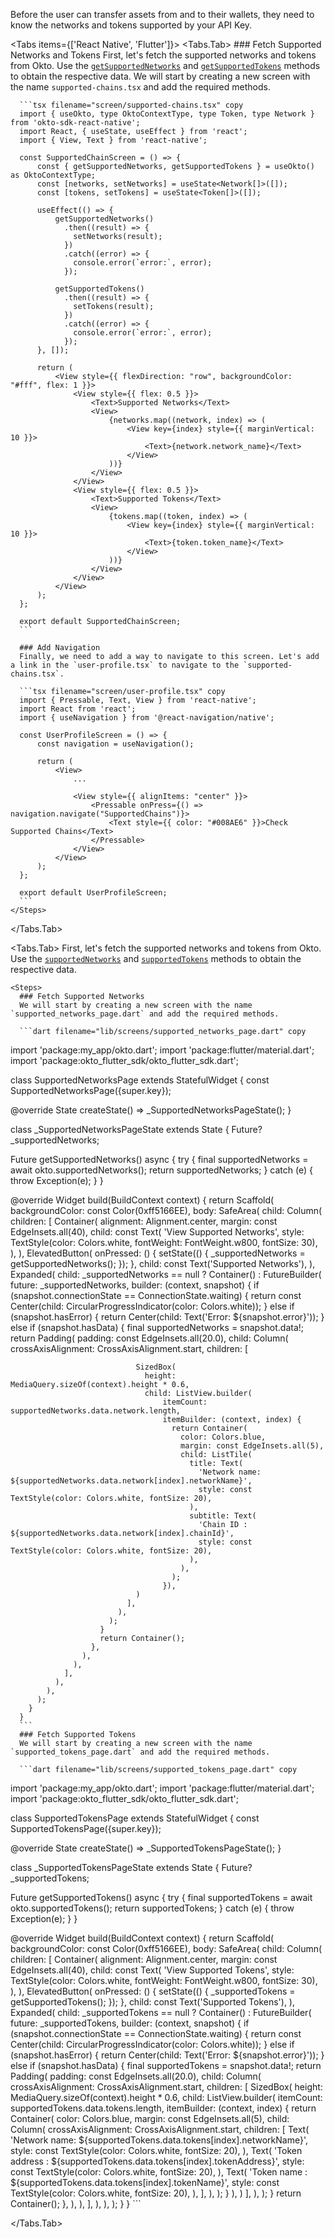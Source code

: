 
Before the user can transfer assets from and to their wallets, they need to know the networks and tokens supported by your API Key.

<Tabs items={['React Native', 'Flutter']}>
  <Tabs.Tab>
    <Steps>
      ### Fetch Supported Networks and Tokens
      First, let's fetch the supported networks and tokens from Okto. Use the [`getSupportedNetworks`](/sdk-reference/react-native/getSupportedNetworks) and [`getSupportedTokens`](/sdk-reference/react-native/getSupportedTokens) methods to obtain the respective data.
      We will start by creating a new screen with the name `supported-chains.tsx` and add the required methods.

      ```tsx filename="screen/supported-chains.tsx" copy
      import { useOkto, type OktoContextType, type Token, type Network } from 'okto-sdk-react-native';
      import React, { useState, useEffect } from 'react';
      import { View, Text } from 'react-native';

      const SupportedChainScreen = () => {
          const { getSupportedNetworks, getSupportedTokens } = useOkto() as OktoContextType;
          const [networks, setNetworks] = useState<Network[]>([]);
          const [tokens, setTokens] = useState<Token[]>([]);

          useEffect(() => {
              getSupportedNetworks()
                .then((result) => {
                  setNetworks(result);
                })
                .catch((error) => {
                  console.error(`error:`, error);
                });

              getSupportedTokens()
                .then((result) => {
                  setTokens(result);
                })
                .catch((error) => {
                  console.error(`error:`, error);
                });
          }, []);

          return (
              <View style={{ flexDirection: "row", backgroundColor: "#fff", flex: 1 }}>
                  <View style={{ flex: 0.5 }}>
                      <Text>Supported Networks</Text>
                      <View>
                          {networks.map((network, index) => (
                              <View key={index} style={{ marginVertical: 10 }}>
                                  <Text>{network.network_name}</Text>
                              </View>
                          ))}
                      </View>
                  </View>
                  <View style={{ flex: 0.5 }}>
                      <Text>Supported Tokens</Text>
                      <View>
                          {tokens.map((token, index) => (
                              <View key={index} style={{ marginVertical: 10 }}>
                                  <Text>{token.token_name}</Text>
                              </View>
                          ))}
                      </View>
                  </View>
              </View>
          );
      };

      export default SupportedChainScreen;
      ```

      ### Add Navigation
      Finally, we need to add a way to navigate to this screen. Let's add a link in the `user-profile.tsx` to navigate to the `supported-chains.tsx`.

      ```tsx filename="screen/user-profile.tsx" copy
      import { Pressable, Text, View } from 'react-native';
      import React from 'react';
      import { useNavigation } from '@react-navigation/native';

      const UserProfileScreen = () => {
          const navigation = useNavigation();

          return (
              <View>
                  ...

                  <View style={{ alignItems: "center" }}>
                      <Pressable onPress={() => navigation.navigate("SupportedChains")}>
                          <Text style={{ color: "#008AE6" }}>Check Supported Chains</Text>
                      </Pressable>
                  </View>
              </View>
          );
      };

      export default UserProfileScreen;
      ```
    </Steps>

  </Tabs.Tab>

  <Tabs.Tab>
      First, let's fetch the supported networks and tokens from Okto. Use the [`supportedNetworks`](/sdk-reference/flutter/getSupportedNetworks) and [`supportedTokens`](/sdk-reference/flutter/getSupportedTokens) methods to obtain the respective data.

    <Steps>
      ### Fetch Supported Networks
      We will start by creating a new screen with the name `supported_networks_page.dart` and add the required methods.

      ```dart filename="lib/screens/supported_networks_page.dart" copy
import 'package:my_app/okto.dart';
import 'package:flutter/material.dart';
import 'package:okto_flutter_sdk/okto_flutter_sdk.dart';

class SupportedNetworksPage extends StatefulWidget {
  const SupportedNetworksPage({super.key});

  @override
  State<SupportedNetworksPage> createState() => _SupportedNetworksPageState();
}

class _SupportedNetworksPageState extends State<SupportedNetworksPage> {
  Future<NetworkDetails>? _supportedNetworks;

  Future<NetworkDetails> getSupportedNetworks() async {
    try {
      final supportedNetworks = await okto.supportedNetworks();
      return supportedNetworks;
    } catch (e) {
      throw Exception(e);
    }
  }

  @override
  Widget build(BuildContext context) {
    return Scaffold(
      backgroundColor: const Color(0xff5166EE),
      body: SafeArea(
        child: Column(
          children: [
            Container(
              alignment: Alignment.center,
              margin: const EdgeInsets.all(40),
              child: const Text(
                'View Supported Networks',
                style: TextStyle(color: Colors.white, fontWeight: FontWeight.w800, fontSize: 30),
              ),
            ),
            ElevatedButton(
              onPressed: () {
                setState(() {
                  _supportedNetworks = getSupportedNetworks();
                });
              },
              child: const Text('Supported Networks'),
            ),
            Expanded(
              child: _supportedNetworks == null
                  ? Container()
                  : FutureBuilder<NetworkDetails>(
                      future: _supportedNetworks,
                      builder: (context, snapshot) {
                        if (snapshot.connectionState == ConnectionState.waiting) {
                          return const Center(child: CircularProgressIndicator(color: Colors.white));
                        } else if (snapshot.hasError) {
                          return Center(child: Text('Error: ${snapshot.error}'));
                        } else if (snapshot.hasData) {
                          final supportedNetworks = snapshot.data!;
                          return Padding(
                            padding: const EdgeInsets.all(20.0),
                            child: Column(
                              crossAxisAlignment: CrossAxisAlignment.start,
                              children: [
                               
                                SizedBox(
                                  height: MediaQuery.sizeOf(context).height * 0.6,
                                  child: ListView.builder(
                                      itemCount: supportedNetworks.data.network.length,
                                      itemBuilder: (context, index) {
                                        return Container(
                                          color: Colors.blue,
                                          margin: const EdgeInsets.all(5),
                                          child: ListTile(
                                            title: Text(
                                              'Network name: ${supportedNetworks.data.network[index].networkName}',
                                              style: const TextStyle(color: Colors.white, fontSize: 20),
                                            ),
                                            subtitle: Text(
                                              'Chain ID : ${supportedNetworks.data.network[index].chainId}',
                                              style: const TextStyle(color: Colors.white, fontSize: 20),
                                            ),
                                          ),
                                        );
                                      }),
                                )
                              ],
                            ),
                          );
                        }
                        return Container();
                      },
                    ),
                  ),
                ],
              ),
            ),
          );
        }
      }
      ```
      ### Fetch Supported Tokens
      We will start by creating a new screen with the name `supported_tokens_page.dart` and add the required methods.

      ```dart filename="lib/screens/supported_tokens_page.dart" copy
import 'package:my_app/okto.dart';
import 'package:flutter/material.dart';
import 'package:okto_flutter_sdk/okto_flutter_sdk.dart';

class SupportedTokensPage extends StatefulWidget {
  const SupportedTokensPage({super.key});

  @override
  State<SupportedTokensPage> createState() => _SupportedTokensPageState();
}

class _SupportedTokensPageState extends State<SupportedTokensPage> {
  Future<TokenResponse>? _supportedTokens;

  Future<TokenResponse> getSupportedTokens() async {
    try {
      final supportedTokens = await okto.supportedTokens();
      return supportedTokens;
    } catch (e) {
      throw Exception(e);
    }
  }

  @override
  Widget build(BuildContext context) {
    return Scaffold(
      backgroundColor: const Color(0xff5166EE),
      body: SafeArea(
        child: Column(
          children: [
            Container(
              alignment: Alignment.center,
              margin: const EdgeInsets.all(40),
              child: const Text(
                'View Supported Tokens',
                style: TextStyle(color: Colors.white, fontWeight: FontWeight.w800, fontSize: 30),
              ),
            ),
            ElevatedButton(
              onPressed: () {
                setState(() {
                  _supportedTokens = getSupportedTokens();
                });
              },
              child: const Text('Supported Tokens'),
            ),
            Expanded(
              child: _supportedTokens == null
                  ? Container()
                  : FutureBuilder<TokenResponse>(
                      future: _supportedTokens,
                      builder: (context, snapshot) {
                        if (snapshot.connectionState == ConnectionState.waiting) {
                          return const Center(child: CircularProgressIndicator(color: Colors.white));
                        } else if (snapshot.hasError) {
                          return Center(child: Text('Error: ${snapshot.error}'));
                        } else if (snapshot.hasData) {
                          final supportedTokens = snapshot.data!;
                          return Padding(
                            padding: const EdgeInsets.all(20.0),
                            child: Column(
                              crossAxisAlignment: CrossAxisAlignment.start,
                              children: [
                                SizedBox(
                                  height: MediaQuery.sizeOf(context).height * 0.6,
                                  child: ListView.builder(
                                      itemCount: supportedTokens.data.tokens.length,
                                      itemBuilder: (context, index) {
                                        return Container(
                                          color: Colors.blue,
                                          margin: const EdgeInsets.all(5),
                                          child: Column(
                                            crossAxisAlignment: CrossAxisAlignment.start,
                                            children: [
                                              Text(
                                                'Network name: ${supportedTokens.data.tokens[index].networkName}',
                                                style: const TextStyle(color: Colors.white, fontSize: 20),
                                              ),
                                              Text(
                                                'Token address : ${supportedTokens.data.tokens[index].tokenAddress}',
                                                style: const TextStyle(color: Colors.white, fontSize: 20),
                                              ),
                                               Text(
                                                'Token name : ${supportedTokens.data.tokens[index].tokenName}',
                                                style: const TextStyle(color: Colors.white, fontSize: 20),
                                              ),
                                            ],
                                          ),
                                        );
                                      }
                                  ),
                                )
                              ],
                            ),
                          );
                        }
                        return Container();
                      },
                    ),
                  ),
                ],
              ),
            ),
          );
        }
      }
      ```
    </Steps>

  </Tabs.Tab>
</Tabs>
